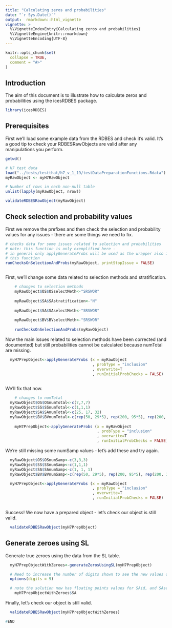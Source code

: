 ```yaml
---
title: "Calculating zeros and probabilities"
date: "`r Sys.Date()`"
output:  rmarkdown::html_vignette
vignette: >
  %\VignetteIndexEntry{Calculating zeros and probabilities}
  %\VignetteEngine{knitr::rmarkdown}
  %\VignetteEncoding{UTF-8}
---
```


```r
knitr::opts_chunk$set(
  collapse = TRUE,
  comment = "#>"
)
```

## Introduction 

The aim of this document is to illustrate how to calculate zeros and probabilities using the icesRDBES package.

```r
library(icesRDBES)
```


## Prerequisites

First we'll load some example data from the RDBES and check it's valid.  It's a good tip to check your RDBESRawObjects are valid after any manipulations you perform.

```r

getwd()

# H7 test data
load("../tests/testthat/h7_v_1_19/testDataPreparationFunctions.Rdata")
myRawObject <- myH7RawObject

# Number of rows in each non-null table
unlist(lapply(myRawObject, nrow))

validateRDBESRawObject(myRawObject)


```


## Check selection and probability values

First we remove the prefixes and then check the selection and probability values for any issues - there are some things we need to fix.

```r


# checks data for some issues related to selection and probabilities
# note: this function is only exemplified here - 
# in general only applyGenerateProbs will be used as the wrapper also includes
# this function
runChecksOnSelectionAndProbs(myRawObject, printStopIssue = FALSE)



```

First, we'll change some data related to selection methods and stratification.

```r

	# changes to selection methods
	myRawObject$OS$OSselectMeth<-"SRSWOR"
	
	myRawObject$SA$SAstratification<-"N"
	
	myRawObject$SA$SAselectMeth<-"SRSWOR"
	
	myRawObject$BV$BVselectMeth<-"SRSWOR"
	
	runChecksOnSelectionAndProbs(myRawObject)

```
Now the main issues related to selection methods have been corrected (and documented) but still probabilities cannot be calculated because numTotal are missing. 


```r

  myH7PrepObject<-applyGenerateProbs (x = myRawObject
                                      , probType = "inclusion"
                                      , overwrite=T
                                      , runInitialProbChecks = FALSE)
	

```
 
 We'll fix that now.
 
```r

	# changes to numTotal
  myRawObject$OS$OSnumTotal<-c(7,7,7)
  myRawObject$SS$SSnumTotal<-c(1,1,1)
  myRawObject$SA$SAnumTotal<-c(25, 17, 32)
  myRawObject$BV$BVnumTotal<-c(rep(50, 29*5), rep(200, 95*5), rep(200, 39*5))
	
	myH7PrepObject<-applyGenerateProbs (x = myRawObject
	                                    , probType = "inclusion"
	                                    , overwrite=T
	                                    , runInitialProbChecks = FALSE)

```

We're still missing some numSamp values - let's add these and try again.


```r

  myRawObject$OS$OSnumSamp<-c(3,3,3)
  myRawObject$SS$SSnumSamp<-c(1,1,1)
  myRawObject$SA$SAnumSamp<-c(1, 1, 1)
  myRawObject$BV$BVnumSamp<-c(rep(50, 29*5), rep(200, 95*5), rep(200, 39*5))

  myH7PrepObject<-applyGenerateProbs (x = myRawObject
                                      , probType = "inclusion"
                                      , overwrite=T
                                      , runInitialProbChecks = FALSE)
	

```

Success! We now have a prepared object - let's check our object is still valid.

```r
  validateRDBESRawObject(myH7PrepObject)
```


## Generate zeroes using SL

Generate true zeroes using the data from the SL table.

```r

  myH7PrepObjectWithZeroes<-generateZerosUsingSL(myH7PrepObject)

  # Need to increase the number of digits shown to see the new values of SAid / SAseqNum
  options(digits = 9)

  # note the solution now has floating points values for SAid, and SAseqNum
	myH7PrepObjectWithZeroes$SA


```

Finally, let's check our object is still valid.

```r
  validateRDBESRawObject(myH7PrepObjectWithZeroes)
```



```r
#END
```
